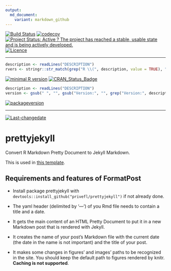 ```yaml
---
output:
  md_document:
    variant: markdown_github
---
```

[![Build Status](https://travis-ci.org/privefl/prettyjekyll.svg?branch=master)](https://travis-ci.org/privefl/prettyjekyll)
[![codecov](https://codecov.io/gh/privefl/prettyjekyll/branch/master/graph/badge.svg)](https://codecov.io/gh/privefl/prettyjekyll)
[![Project Status: Active ? The project has reached a stable, usable state and is being actively developed.](http://www.repostatus.org/badges/latest/active.svg)](http://www.repostatus.org/#active)
[![Licence](https://img.shields.io/badge/licence-GPL--3-blue.svg)](https://www.gnu.org/licenses/gpl-3.0.en.html)
 
---
 
```r
description <- readLines("DESCRIPTION")
rvers <- stringr::str_match(grep("R \\(", description, value = TRUE), "[0-9]{1,4}\\.[0-9]{1,4}\\.[0-9]{1,4}")[1,1]
```
[![minimal R version](https://img.shields.io/badge/R%3E%3D-`r rvers`-6666ff.svg)](https://cran.r-project.org/)
[![CRAN_Status_Badge](http://www.r-pkg.org/badges/version/prettyjekyll)](https://cran.r-project.org/package=prettyjekyll)
```r
description <- readLines("DESCRIPTION")
version <- gsub(" ", "", gsub("Version:", "", grep("Version:", description, value = TRUE)))
```
[![packageversion](https://img.shields.io/badge/Package%20version-`r version`-orange.svg?style=flat-square)](commits/master)
 
---
 
[![Last-changedate](https://img.shields.io/badge/last%20change-`r gsub('-', '--', Sys.Date())`-yellowgreen.svg)](/commits/master)

# prettyjekyll
Convert R Markdown Pretty Document to Jekyll Markdown.

This is used in [this template](https://github.com/privefl/jekyll-now-r-template).

## Requirements and features of FormatPost

- Install package prettyjekyll with `devtools::install_github("privefl/prettyjekyll")` if not already done.
- The yaml header (delimited by '---') of you Rmd file needs to contain a title and a date. 

- It gets the main content of an HTML Pretty Document to put it in a new Markdown post that is rendered with Jekyll.
- It creates the name of your post's Markdown file with the current date (the date in the name is not important) and the title of your post.
- It makes some changes in figures' and images' paths to be recognized in the site. You should keep the default path to figures rendered by knitr. __Caching is not supported__.
